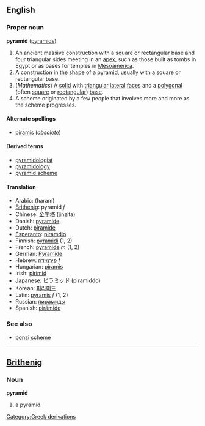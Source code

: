 {{Wikipedia}}
==English==
===Proper noun===
'''pyramid''' ([[pyramids]])

#An ancient massive construction with a square or rectangular base and four triangular sides meeting in an [[apex]], such as those built as tombs in Egypt or as bases for temples in [[Mesoamerica]].
#A construction in the shape of a pyramid, usually with a square or rectangular base.
#(''Mathematics'') A [[solid]] with [[triangular]] [[lateral]] [[face]]s and a [[polygonal]] (often [[square]] or [[rectangular]]) [[base]].
#A scheme originated by a few people that involves more and more as the scheme progresses.
{{seeCites}}

====Alternate spellings====
*[[piramis]] (''obsolete'')

====Derived terms====
*[[pyramidologist]]
*[[pyramidology]]
*[[pyramid scheme]]

====Translation====
*Arabic: {{ARchar|[[هرم]]}} (haram)
*[[Brithenig]]: pyramid ''f''
*Chinese: [[金字塔]] (jinzita)
*Danish: [[pyramide]]
*Dutch: [[piramide]]
*[[Esperanto]]: [[piramdio]]
*Finnish: [[pyramidi]] (1, 2)
*French: [[pyramide]] ''m'' (1, 2)
*German: [[Pyramide]]
*Hebrew: [[פירמידה]] ''f''
*Hungarian: [[piramis]]
*Irish: [[pirimid]]
*Japanese: [[ピラミッド]] (piramiddo)
*Korean: [[피라미드]]
*Latin: [[pyramis]] ''f'' (1, 2)
*Russian: [[пирамиды]]
*Spanish: [[pirámide]]

===See also===
*[[ponzi scheme]]

----

==[[Brithenig]]==
===Noun===
'''pyramid'''

#a pyramid

[[Category:Greek derivations]]